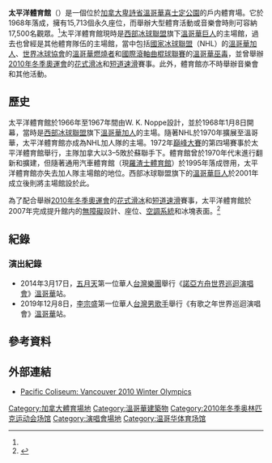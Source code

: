 {{Link style|time=2015-12-11T09:43:01+00:00}}
{{noteTA
|G1=地名
}}
{{infobox Stadium
| stadium_name         = 太平洋體育館<br />Pacific Coliseum
| nickname             = The Rink on Renfrew
| image                = [[File:Pacificcoliseum.jpg|250px]]
| location             = [[加拿大|加拿大]][[卑詩省|卑詩省]][[溫哥華|溫哥華]]<br />蘭菲北街100號 V5K 3N7
| coordinates          = {{coord|49|17|9|N|123|2|34|W|type:landmark_scale:2000|display=inline,title}}
| opened               = 1968年1月8日<ref>{{cite book|last=Rud|first=Jeff |title=Canuck Legends, Vancouver's Hockey Heroes|url=https://archive.org/details/canuckslegendsva0000rudj|publisher=Raincoast Books|year=2006|isbn=9781551928098}}</ref>
| owner                = 溫哥華市政府
| operator             = 
| construction_cost    = 600萬[[加元|加元]]<ref>{{cite web|last=Constantineau|first=Bruce|title=From Renfrew to downtown the Griffiths way|publisher=Vancouver Sun|url=http://www.vancouversun.com/sports/hockey/vancouver-canucks/From+Renfrew+downtown+Griffiths/2049812/story.html|date=2009-09-30|accessdate=2009-11-15|deadurl=yes|archiveurl=https://web.archive.org/web/20100422043649/http://www.vancouversun.com/sports/hockey/vancouver-canucks/From+Renfrew+downtown+Griffiths/2049812/story.html|archivedate=2010-04-22}}</ref>
| architect            = W. K. Noppe
| tenants              = [[:en:Vancouver_Canucks_(WHL)|溫哥華加人]]（[[:en:Western_Hockey_League_(minor_pro)|WHL]]，1968年–1970年）<br />[[溫哥華加人|溫哥華加人]]（[[國家冰球聯盟|NHL]]，1970年–1995年）<br />[[:en:Vancouver_Nats|Vancouver Nats]]（WHL，1971年–1973年）<br />[[:en:Vancouver_Blazers|溫哥華燃燒者]]（[[:en:World_Hockey_Association|WHA]]，1973年–1975年）<br />[[:en:Vancouver_Whitecaps_(NASL)|溫哥華白頭浪]]（[[:en:North_American_Soccer_League|NASL戶内]]，1979年–1984年）<br />[[:en:Vancouver_Voodoo|溫哥華巫毒]] （[[:en:Roller_Hockey_International|RHI]]，1994年–1995年）<br />[[:en:Vancouver_Giants|溫哥華巨人]]（[[:en:Western_Hockey_League|WHL]]，2001年至今）<br /> [[2010冬季奧運會|2010冬季奧運會]]（2010年）
| seating_capacity     = 17,500（總容量）<br />15,713（永久座位）<ref name="PNE">{{Cite web |url=http://www.pne.ca/venuerentals/pacific-coliseum.html |title=Pacific Coliseum |accessdate=2010-10-16 |archive-date=2012-10-06 |archive-url=https://web.archive.org/web/20121006051027/http://www.pne.ca/venuerentals/pacific-coliseum.html |dead-url=no }}</ref>
}}
'''太平洋體育館'''（{{lang-en|Pacific Coliseum}}）是一個位於[[加拿大|加拿大]][[卑詩省|卑詩省]][[溫哥華|溫哥華]][[喜士定公園|喜士定公園]]的戶内體育場。它於1968年落成，擁有15,713個永久座位，而舉辦大型體育活動或音樂會時則可容納17,500名觀眾。<ref name="PNE"/>太平洋體育館現時是[[:en:Western_Hockey_League|西部冰球聯盟]]旗下[[:en:Vancouver_Giants|溫哥華巨人]]的主場館，過去也曾經是其他體育隊伍的主場館，當中包括[[國家冰球聯盟|國家冰球聯盟]]（NHL）的[[溫哥華加人|溫哥華加人]]、[[:en:World_Hockey_Association|世界冰球協會]]的[[:en:Vancouver_Blazers|溫哥華燃燒者]]和[[:en:Roller_Hockey_International|國際滾軸曲棍球聯賽]]的[[:en:Vancouver_Voodoo|溫哥華巫毒]]，並曾舉辦[[2010年冬季奧運會|2010年冬季奧運會]]的[[2010年冬季奥林匹克运动会花样滑冰比赛|花式滑冰]]和[[2010年冬季奥林匹克运动会短道速滑比赛|短道速滑]]賽事。此外，體育館亦不時舉辦音樂會和其他活動。

==歷史==
太平洋體育館於1966年至1967年間由W. K. Noppe設計，並於1968年1月8日開幕，當時是[[:en:Western_Hockey_League_(minor_pro)|西部冰球聯盟]]旗下[[:en:Vancouver_Canucks_(WHL)|溫哥華加人]]的主場。隨著NHL於1970年擴展至溫哥華，太平洋體育館亦成為NHL加人隊的主場。1972年[[巔峰大賽|巔峰大賽]]的第四場賽事於太平洋體育館舉行，主隊加拿大以3–5敗於蘇聯手下。體育館曾於1970年代末進行翻新和擴建，但隨著通用汽車體育館（現[[羅渣士體育館|羅渣士體育館]]）於1995年落成啓用，太平洋體育館亦失去加人隊主場館的地位。西部冰球聯盟旗下的[[:en:Vancouver_Giants|溫哥華巨人]]於2001年成立後則將主場館設於此。

為了配合舉辦[[2010年冬季奧運會|2010年冬季奧運會]]的[[2010年冬季奥林匹克运动会花样滑冰比赛|花式滑冰]]和[[2010年冬季奥林匹克运动会短道速滑比赛|短道速滑]]賽事，太平洋體育館於2007年完成提升館内的[[無障礙|無障礙]]設計、座位、[[空調系統|空調系統]]和冰塊表面。<ref>{{cite web |url=http://www.vancouver2010.com/olympic-spectator-guide/venues/pacific-coliseum/more-info/ |title=More info: Vancouver 2010 Winter Olympics |publisher=[[:en:Vancouver_Organizing_Committee_for_the_2010_Olympic_and_Paralympic_Winter_Games|Vancouver 2010]] |accessdate=13 February 2010 |archive-date=2010-02-12 |archive-url=https://web.archive.org/web/20100212094640/http://www.vancouver2010.com/olympic-spectator-guide/venues/pacific-coliseum/more-info/ |dead-url=no }}</ref>

==紀錄==
===演出紀錄===
*2014年3月17日，[[五月天|五月天]]第一位華人[[台灣|台灣]][[樂團|樂團]]舉行《[[五月天諾亞方舟世界巡迴演唱會|諾亞方舟世界巡迴演唱會]]》[[溫哥華|溫哥華]]站。
*2019年12月8日，[[李宗盛|李宗盛]]第一位華人[[台灣|台灣]][[台灣男歌手|男歌手]]舉行《有歌之年世界巡迴演唱會》[[溫哥華|溫哥華]]站。

==參考資料==
{{reflist|2}}

==外部連結==
*[https://web.archive.org/web/20100309224435/http://www.vancouver2010.com/pacific-coliseum/ Pacific Coliseum: Vancouver 2010 Winter Olympics]

{{clear}}
{{start box}}
{{s-before|[[:en:Vancouver_Forum|溫哥華體育館]]}}
{{s-title|[[溫哥華加人隊|溫哥華加人隊]]主場<br />1968年—1995年}}
{{s-after|[[羅渣士體育館|通用汽車體育館]]}}
{{end box}}

{{portal bar|加拿大|建築|體育}}
{{奧運花式滑冰場館}}

[[Category:加拿大體育場地|Category:加拿大體育場地]]
[[Category:溫哥華建築物|Category:溫哥華建築物]]
[[Category:2010年冬季奥林匹克运动会场馆|Category:2010年冬季奥林匹克运动会场馆]]
[[Category:演唱會場地|Category:演唱會場地]]
[[Category:温哥华体育场馆|Category:温哥华体育场馆]]